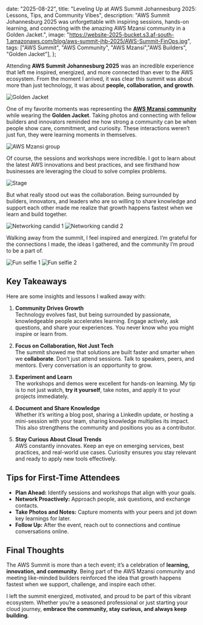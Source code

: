 

  date: "2025-08-22",
  title: "Leveling Up at AWS Summit Johannesburg 2025: Lessons, Tips, and Community Vibes",
  description:
    "AWS Summit Johannesburg 2025 was unforgettable with inspiring sessions, hands-on learning, and connecting with the amazing AWS Mzansi community in a Golden Jacket.",
  image:
    "https://website-2025-bucket.s3.af-south-1.amazonaws.com/blog/aws-summit-jhb-2025/AWS-Summit-FinOps.jpg",
  tags: ["AWS Summit", "AWS Community", "AWS Mzansi","AWS Builders", "Golden Jacket"],
};


Attending **AWS Summit Johannesburg 2025** was an incredible experience that left me inspired, energized, and more connected than ever to the AWS ecosystem. From the moment I arrived, it was clear this summit was about more than just technology, it was about **people, collaboration, and growth**.  

![Golden Jacket](https://website-2025-bucket.s3.af-south-1.amazonaws.com/blog/aws-summit-jhb-2025/Golden-Jacket.jpg)

One of my favorite moments was representing the **[AWS Mzansi community](https://www.linkedin.com/company/aws-user-group-mzansi-johannesburg/)** while wearing the **Golden Jacket**. Taking photos and connecting with fellow builders and innovators reminded me how strong a community can be when people show care, commitment, and curiosity. These interactions weren’t just fun, they were learning moments in themselves.  

![AWS Mzansi group](https://website-2025-bucket.s3.af-south-1.amazonaws.com/blog/aws-summit-jhb-2025/AWS-Mzansi-Community.jpg)  

Of course, the sessions and workshops were incredible. I got to learn about the latest AWS innovations and best practices, and see firsthand how businesses are leveraging the cloud to solve complex problems.  

![Stage](https://website-2025-bucket.s3.af-south-1.amazonaws.com/blog/aws-summit-jhb-2025/Stage-Rancher-Prime.jpg)

But what really stood out was the collaboration. Being surrounded by builders, innovators, and leaders who are so willing to share knowledge and support each other made me realize that growth happens fastest when we learn and build together.  

![Networking candid 1](https://website-2025-bucket.s3.af-south-1.amazonaws.com/blog/aws-summit-jhb-2025/Networking-Candid-1.jpg)
![Networking candid 2](https://website-2025-bucket.s3.af-south-1.amazonaws.com/blog/aws-summit-jhb-2025/Networking-Candid-2.jpg)

Walking away from the summit, I feel inspired and energized. I’m grateful for the connections I made, the ideas I gathered, and the community I’m proud to be a part of.  

![Fun selfie 1](https://website-2025-bucket.s3.af-south-1.amazonaws.com/blog/aws-summit-jhb-2025/Fun-Selfie-1.jpg)
![Fun selfie 2](https://website-2025-bucket.s3.af-south-1.amazonaws.com/blog/aws-summit-jhb-2025/Fun-Selfie-2.jpg)

## Key Takeaways  

Here are some insights and lessons I walked away with:  

1. **Community Drives Growth**  
   Technology evolves fast, but being surrounded by passionate, knowledgeable people accelerates learning. Engage actively, ask questions, and share your experiences. You never know who you might inspire or learn from.  

2. **Focus on Collaboration, Not Just Tech**  
   The summit showed me that solutions are built faster and smarter when we **collaborate**. Don’t just attend sessions. Talk to speakers, peers, and mentors. Every conversation is an opportunity to grow.  

3. **Experiment and Learn**  
   The workshops and demos were excellent for hands-on learning. My tip is to not just watch, **try it yourself**, take notes, and apply it to your projects immediately.  

4. **Document and Share Knowledge**  
   Whether it’s writing a blog post, sharing a LinkedIn update, or hosting a mini-session with your team, sharing knowledge multiplies its impact. This also strengthens the community and positions you as a contributor.  

5. **Stay Curious About Cloud Trends**  
   AWS constantly innovates. Keep an eye on emerging services, best practices, and real-world use cases. Curiosity ensures you stay relevant and ready to apply new tools effectively.  

## Tips for First-Time Attendees  

- **Plan Ahead:** Identify sessions and workshops that align with your goals.  
- **Network Proactively:** Approach people, ask questions, and exchange contacts.  
- **Take Photos and Notes:** Capture moments with your peers and jot down key learnings for later.  
- **Follow Up:** After the event, reach out to connections and continue conversations online.  

## Final Thoughts  

The AWS Summit is more than a tech event; it’s a celebration of **learning, innovation, and community**. Being part of the AWS Mzansi community and meeting like-minded builders reinforced the idea that growth happens fastest when we support, challenge, and inspire each other.  

I left the summit energized, motivated, and proud to be part of this vibrant ecosystem. Whether you’re a seasoned professional or just starting your cloud journey, **embrace the community, stay curious, and always keep building**.  